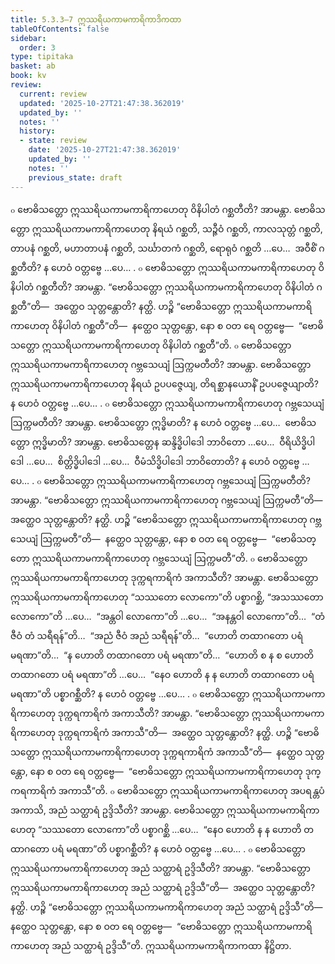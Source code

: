 ```yaml
---
title: 5.3.3–7 ဣဿရိယကာမကာရိကာဒိကထာ
tableOfContents: false
sidebar:
  order: 3
type: tipitaka
basket: ab
book: kv
review:
  current: review
  updated: '2025-10-27T21:47:38.362019'
  updated_by: ''
  notes: ''
  history:
  - state: review
    date: '2025-10-27T21:47:38.362019'
    updated_by: ''
    notes: ''
    previous_state: draft
---
```



<ReviewStatus review={frontmatter.review} showDetails={true} />

<HypothesisAnnotation frontmatter={frontmatter} />

<DynamicBreadcrumb />

<Division number="910" book="kv" e="ch" v="32" p="450">

<Paragraph number="2779" book="kv">
๐ ဗောဓိသတ္တော ဣဿရိယကာမကာရိကာဟေတု ဝိနိပါတံ ဂစ္ဆတီတိ? အာမန္တာ. ဗောဓိသတ္တော ဣဿရိယကာမကာရိကာဟေတု နိရယံ ဂစ္ဆတိ, သဉ္ဇီဝံ ဂစ္ဆတိ, ကာလသုတ္တံ ဂစ္ဆတိ, တာပနံ ဂစ္ဆတိ, မဟာတာပနံ ဂစ္ဆတိ, သင်္ဃာတကံ ဂစ္ဆတိ, ရောရုဝံ ဂစ္ဆတိ …ပေ…  အဝီစိံ ဂစ္ဆတီတိ? န ဟေဝံ ဝတ္တဗ္ဗေ …ပေ… .
</Paragraph>

<Paragraph number="2780" book="kv">
๐ ဗောဓိသတ္တော ဣဿရိယကာမကာရိကာဟေတု ဝိနိပါတံ ဂစ္ဆတီတိ? အာမန္တာ. “ဗောဓိသတ္တော ဣဿရိယကာမကာရိကာဟေတု ဝိနိပါတံ ဂစ္ဆတီ”တိ—  အတ္ထေဝ သုတ္တန္တောတိ? နတ္ထိ. ဟဉ္စိ “ဗောဓိသတ္တော ဣဿရိယကာမကာရိကာဟေတု ဝိနိပါတံ ဂစ္ဆတီ”တိ—  နတ္ထေဝ သုတ္တန္တော, နော စ ဝတ ရေ ဝတ္တဗ္ဗေ—  “ဗောဓိသတ္တော ဣဿရိယကာမကာရိကာဟေတု ဝိနိပါတံ ဂစ္ဆတီ”တိ.
</Paragraph>

</Division>
<Division number="911" book="kv" e="ch" v="32" p="451">

<Paragraph number="2781" book="kv">
๐ ဗောဓိသတ္တော ဣဿရိယကာမကာရိကာဟေတု ဂဗ္ဘသေယျံ ဩက္ကမတီတိ? အာမန္တာ. ဗောဓိသတ္တော ဣဿရိယကာမကာရိကာဟေတု နိရယံ ဥပပဇ္ဇေယျ, တိရစ္ဆာနယောနိံ ဥပပဇ္ဇေယျာတိ? န ဟေဝံ ဝတ္တဗ္ဗေ …ပေ… .
</Paragraph>

<Paragraph number="2782" book="kv">
๐ ဗောဓိသတ္တော ဣဿရိယကာမကာရိကာဟေတု ဂဗ္ဘသေယျံ ဩက္ကမတီတိ? အာမန္တာ. ဗောဓိသတ္တော ဣဒ္ဓိမာတိ? န ဟေဝံ ဝတ္တဗ္ဗေ …ပေ…  ဗောဓိသတ္တော ဣဒ္ဓိမာတိ? အာမန္တာ. ဗောဓိသတ္တေန ဆန္ဒိဒ္ဓိပါဒေါ ဘာဝိတော …ပေ…  ဝီရိယိဒ္ဓိပါဒေါ …ပေ…  စိတ္တိဒ္ဓိပါဒေါ …ပေ…  ဝီမံသိဒ္ဓိပါဒေါ ဘာဝိတောတိ? န ဟေဝံ ဝတ္တဗ္ဗေ …ပေ… .
</Paragraph>

<Paragraph number="2783" book="kv">
๐ ဗောဓိသတ္တော ဣဿရိယကာမကာရိကာဟေတု ဂဗ္ဘသေယျံ ဩက္ကမတီတိ? အာမန္တာ. “ဗောဓိသတ္တော ဣဿရိယကာမကာရိကာဟေတု ဂဗ္ဘသေယျံ ဩက္ကမတီ”တိ—  အတ္ထေဝ သုတ္တန္တောတိ? နတ္ထိ. ဟဉ္စိ “ဗောဓိသတ္တော ဣဿရိယကာမကာရိကာဟေတု ဂဗ္ဘသေယျံ ဩက္ကမတီ”တိ—  နတ္ထေဝ သုတ္တန္တော, နော စ ဝတ ရေ ဝတ္တဗ္ဗေ—  “ဗောဓိသတ္တော ဣဿရိယကာမကာရိကာဟေတု ဂဗ္ဘသေယျံ ဩက္ကမတီ”တိ.
</Paragraph>

</Division>
<Division number="912" book="kv" e="ch" v="32" p="451">

<Paragraph number="2784" book="kv">
๐ ဗောဓိသတ္တော ဣဿရိယကာမကာရိကာဟေတု ဒုက္ကရကာရိကံ အကာသီတိ? အာမန္တာ. ဗောဓိသတ္တော ဣဿရိယကာမကာရိကာဟေတု “သဿတော လောကော”တိ ပစ္စာဂစ္ဆိ, “အသဿတော လောကော”တိ …ပေ…  “အန္တဝါ လောကော”တိ …ပေ…  “အနန္တဝါ လောကော”တိ…  “တံ ဇီဝံ တံ သရီရန်”တိ…  “အညံ ဇီဝံ အညံ သရီရန်”တိ…  “ဟောတိ တထာဂတော ပရံ မရဏာ”တိ…  “န ဟောတိ တထာဂတော ပရံ မရဏာ”တိ…  “ဟောတိ စ န စ ဟောတိ တထာဂတော ပရံ မရဏာ”တိ …ပေ…  “နေဝ ဟောတိ န န ဟောတိ တထာဂတော ပရံ မရဏာ”တိ ပစ္စာဂစ္ဆီတိ? န ဟေဝံ ဝတ္တဗ္ဗေ …ပေ… .
</Paragraph>

<Paragraph number="2785" book="kv">
๐ ဗောဓိသတ္တော ဣဿရိယကာမကာရိကာဟေတု ဒုက္ကရကာရိကံ အကာသီတိ? အာမန္တာ. “ဗောဓိသတ္တော ဣဿရိယကာမကာရိကာဟေတု ဒုက္ကရကာရိကံ အကာသီ”တိ—  အတ္ထေဝ သုတ္တန္တောတိ? နတ္ထိ. ဟဉ္စိ “ဗောဓိသတ္တော ဣဿရိယကာမကာရိကာဟေတု ဒုက္ကရကာရိကံ အကာသီ”တိ—  နတ္ထေဝ သုတ္တန္တော, နော စ ဝတ ရေ ဝတ္တဗ္ဗေ—  “ဗောဓိသတ္တော ဣဿရိယကာမကာရိကာဟေတု ဒုက္ကရကာရိကံ အကာသီ”တိ.
</Paragraph>

</Division>
<Division number="913" book="kv" e="ch" v="32" p="452">

<Paragraph number="2786" book="kv">
๐ ဗောဓိသတ္တော ဣဿရိယကာမကာရိကာဟေတု အပရန္တပံ အကာသိ, အညံ သတ္ထာရံ ဥဒ္ဒိသီတိ? အာမန္တာ. ဗောဓိသတ္တော ဣဿရိယကာမကာရိကာဟေတု “သဿတော လောကော”တိ ပစ္စာဂစ္ဆိ …ပေ…  “နေဝ ဟောတိ န န ဟောတိ တထာဂတော ပရံ မရဏာ”တိ ပစ္စာဂစ္ဆီတိ? န ဟေဝံ ဝတ္တဗ္ဗေ …ပေ… .
</Paragraph>

</Division>
<Division number="914" book="kv" e="ch" v="32" p="452">

<Paragraph number="2787" book="kv">
๐ ဗောဓိသတ္တော ဣဿရိယကာမကာရိကာဟေတု အညံ သတ္ထာရံ ဥဒ္ဒိသီတိ? အာမန္တာ. “ဗောဓိသတ္တော ဣဿရိယကာမကာရိကာဟေတု အညံ သတ္ထာရံ ဥဒ္ဒိသီ”တိ—  အတ္ထေဝ သုတ္တန္တောတိ? နတ္ထိ. ဟဉ္စိ “ဗောဓိသတ္တော ဣဿရိယကာမကာရိကာဟေတု အညံ သတ္ထာရံ ဥဒ္ဒိသီ”တိ—  နတ္ထေဝ သုတ္တန္တော, နော စ ဝတ ရေ ဝတ္တဗ္ဗေ—  “ဗောဓိသတ္တော ဣဿရိယကာမကာရိကာဟေတု အညံ သတ္ထာရံ ဥဒ္ဒိသီ”တိ.

</Paragraph>
</Division>

<Paragraph number="2788" type="center" book="kv">
ဣဿရိယကာမကာရိကာကထာ နိဋ္ဌိတာ.
</Paragraph>